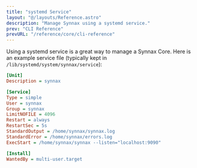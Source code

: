 ```yaml
---
title: "systemd Service"
layout: "@/layouts/Reference.astro"
description: "Manage Synnax using a systemd service."
prev: "CLI Reference"
prevURL: "/reference/core/cli-reference"
---
```



Using a systemd service is a great way to manage a Synnax Core. Here is an example
service file (typically kept in `/lib/systemd/system/synnax/service`):

```ini
[Unit]
Description = synnax

[Service]
Type = simple
User = synnax
Group = synnax
LimitNOFILE = 4096
Restart = always
RestartSec = 5s
StandardOutput = /home/synnax/synnax.log
StandardError = /home/synnax/errors.log
ExecStart = /home/synnax/synnax --listen="localhost:9090"

[Install]
WantedBy = multi-user.target
```
